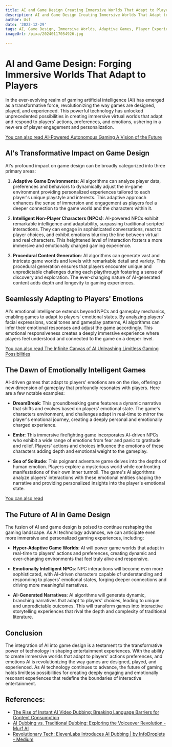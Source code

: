 ```yaml
---
title: AI and Game Design Creating Immersive Worlds That Adapt to Players
description: AI and Game Design Creating Immersive Worlds That Adapt to Players
author: Usf
date: '2023-12-29'
tags: AI, Game Design, Immersive Worlds, Adaptive Games, Player Experience
imageUrl: /pixa/20240117054926.jpg

---
```

# **AI and Game Design: Forging Immersive Worlds That Adapt to Players**

In the ever-evolving  realm of gaming artificial intelligence (AI) has emerged as a transformative force, revolutionizing the way games are designed, played, and experienced. This powerful  technology has  unlocked unprecedented possibilities in creating immersive virtual worlds that adapt and respond to  players' actions, preferences,  and emotions, ushering in a new era of player  engagement and personalization.

[You can also read AI-Powered  Autonomous Gaming A Vision of the Future](AI-Powered%20Autonomous%20Gaming%20A%20Vision%20of%20the%20Future)


## **AI's Transformative Impact on Game Design**

AI's profound impact on game design can be broadly categorized into three primary areas:

1. **Adaptive Game Environments**: AI algorithms can analyze player data, preferences and behaviors to dynamically adjust the in-game environment providing personalized experiences tailored to each player's unique playstyle and interests. This adaptive approach enhances the sense  of  immersion and engagement  as players feel a deeper connection to the game world and the characters within it.

2. **Intelligent  Non-Player Characters (NPCs)**: AI-powered NPCs exhibit remarkable intelligence and adaptability, surpassing  traditional scripted interactions.  They can engage in sophisticated conversations, react to player choices, and exhibit emotions blurring the line between virtual and real characters. This heightened level of  interaction fosters  a more immersive and emotionally charged gaming experience.

3. **Procedural  Content Generation**:  AI algorithms can generate vast and intricate game worlds and levels  with remarkable detail and variety. This procedural generation ensures that players encounter  unique and unpredictable  challenges during each playthrough fostering a sense of discovery and exploration. The ever-changing nature  of AI-generated content  adds  depth and  longevity  to gaming experiences.

## **Seamlessly Adapting to  Players' Emotions**

AI's emotional intelligence extends beyond NPCs and  gameplay  mechanics, enabling games to adapt to players' emotional states. By analyzing  players' facial expressions, vocal tones and gameplay patterns,  AI algorithms can infer their emotional responses and adjust the  game accordingly. This emotional responsiveness creates a deeply immersive experience where players feel understood and connected to the game on a deeper level.

[You  can also read The Infinite Canvas of AI Unleashing Limitless Gaming  Possibilities](The%20Infinite%20Canvas%20of%20AI%20Unleashing%20Limitless%20Gaming%20Possibilities)


## **The  Dawn  of Emotionally Intelligent Games**

AI-driven games that adapt to players' emotions are on the rise, offering a new dimension of gameplay that profoundly resonates with players. Here  are a few  notable examples:

* **DreamBreak**: This  groundbreaking game features a dynamic narrative that shifts and evolves based  on players' emotional  state. The game's  characters environment,  and challenges adapt in real-time to mirror the player's  emotional journey,  creating a deeply personal and emotionally charged experience.

* **Embr**: This immersive firefighting game incorporates AI-driven NPCs who exhibit a wide range of emotions from fear and panic to  gratitude and relief. Players' actions and choices influence the  emotions  of these  characters adding depth and emotional weight to the gameplay.

* **Sea of Solitude**: This poignant adventure game delves into the depths of human emotion. Players explore a mysterious world  while confronting manifestations of  their own inner turmoil. The game's AI algorithms analyze players' interactions with these emotional entities shaping the narrative and providing  personalized insights into the player's emotional state.

[You can also read  ]()


## **The Future of AI in Game Design**

The fusion of AI  and game design is poised to continue  reshaping the gaming landscape. As AI technology advances, we can anticipate  even more immersive and personalized gaming experiences, including:

* **Hyper-Adaptive Game Worlds**: AI will power game worlds that adapt in real-time to players' actions and preferences, creating dynamic and ever-changing environments that feel truly alive and responsive.

* **Emotionally Intelligent NPCs**: NPC  interactions will become even more sophisticated, with AI-driven characters capable of understanding and responding to players' emotional states,  forging deeper connections and driving more meaningful narratives.

* **AI-Generated Narratives**: AI algorithms will generate dynamic, branching narratives that adapt to players' choices, leading to unique  and  unpredictable outcomes. This will transform games into interactive storytelling experiences  that rival the depth and complexity of traditional literature.

## **Conclusion**

The integration of AI into game design is a testament to the transformative  power of technology in shaping entertainment  experiences. With the ability to create immersive worlds that adapt to players' actions preferences, and emotions  AI is revolutionizing the  way games are  designed, played,  and experienced. As AI  technology continues to  advance, the future  of gaming holds limitless possibilities for creating deeply engaging and emotionally resonant experiences that redefine the  boundaries of interactive entertainment.

## References:
- [The Rise of Instant AI Video Dubbing: Breaking Language Barriers for Content Consumption](https://medium.aifastcash.com/the-rise-of-instant-ai-video-dubbing-breaking-language-barriers-for-content-consumption-62a4967b3ded)
- [AI Dubbing vs. Traditional Dubbing: Exploring the Voiceover Revolution - Murf AI](https://murf.ai/resources/ai-dubbing-vs-traditional-dubbing/)
- [Revolutionary Tech: ElevenLabs Introduces AI Dubbing | by InfoDroplets - Medium](https://medium.com/@infodroplets/revolutionary-tech-elevenlabs-introduces-ai-dubbing-e30864d38628)
